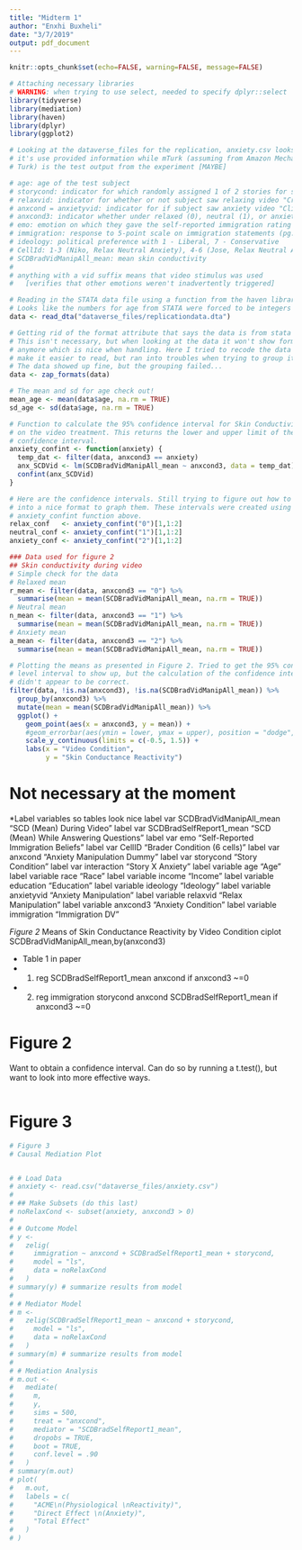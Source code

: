 ```yaml
---
title: "Midterm 1"
author: "Enxhi Buxheli"
date: "3/7/2019"
output: pdf_document
---
```


```r
knitr::opts_chunk$set(echo=FALSE, warning=FALSE, message=FALSE)

# Attaching necessary libraries
# WARNING: when trying to use select, needed to specify dplyr::select
library(tidyverse)
library(mediation)
library(haven)
library(dplyr)
library(ggplot2)

# Looking at the dataverse_files for the replication, anxiety.csv looks like
# it's use provided information while mTurk (assuming from Amazon Mechanical
# Turk) is the test output from the experiment [MAYBE]
```

```r
# age: age of the test subject
# storycond: indicator for which randomly assigned 1 of 2 stories for subject (Jose/Niko)
# relaxvid: indicator for whether or not subject saw relaxing video "Crystal Chakra"
# anxcond = anxietyvid: indicator for if subject saw anxiety video "Cliffhanger"
# anxcond3: indicator whether under relaxed (0), neutral (1), or anxiety (2) conditions 
# emo: emotion on which they gave the self-reported immigration rating
# immigration: response to 5-point scale on immigration statements (pg. 6)
# ideology: political preference with 1 - Liberal, 7 - Conservative
# CellId: 1-3 (Niko, Relax Neutral Anxiety), 4-6 (Jose, Relax Neutral Anxiety)
# SCDBradVidManipAll_mean: mean skin conductivity
#
# anything with a vid suffix means that video stimulus was used 
#   [verifies that other emotions weren't inadvertently triggered]

# Reading in the STATA data file using a function from the haven library
# Looks like the numbers for age from STATA were forced to be integers (%8.0g)
data <- read_dta("dataverse_files/replicationdata.dta")

# Getting rid of the format attribute that says the data is from stata 
# This isn't necessary, but when looking at the data it won't show format
# anymore which is nice when handling. Here I tried to recode the data to 
# make it easier to read, but ran into troubles when trying to group it.
# The data showed up fine, but the grouping failed...
data <- zap_formats(data) 

# The mean and sd for age check out!
mean_age <- mean(data$age, na.rm = TRUE)
sd_age <- sd(data$age, na.rm = TRUE)

# Function to calculate the 95% confidence interval for Skin Conductivity based
# on the video treatment. This returns the lower and upper limit of the
# confidence interval.
anxiety_confint <- function(anxiety) {
  temp_dat <- filter(data, anxcond3 == anxiety)
  anx_SCDVid <- lm(SCDBradVidManipAll_mean ~ anxcond3, data = temp_dat)
  confint(anx_SCDVid)
}

# Here are the confidence intervals. Still trying to figure out how to get them
# into a nice format to graph them. These intervals were created using the 
# anxiety_confint function above.
relax_conf   <- anxiety_confint("0")[1,1:2]
neutral_conf <- anxiety_confint("1")[1,1:2]
anxiety_conf <- anxiety_confint("2")[1,1:2]

### Data used for figure 2
## Skin conductivity during video
# Simple check for the data
# Relaxed mean
r_mean <- filter(data, anxcond3 == "0") %>% 
  summarise(mean = mean(SCDBradVidManipAll_mean, na.rm = TRUE))
# Neutral mean
n_mean <- filter(data, anxcond3 == "1") %>% 
  summarise(mean = mean(SCDBradVidManipAll_mean, na.rm = TRUE))
# Anxiety mean
a_mean <- filter(data, anxcond3 == "2") %>%
  summarise(mean = mean(SCDBradVidManipAll_mean, na.rm = TRUE))

# Plotting the means as presented in Figure 2. Tried to get the 95% confidence
# level interval to show up, but the calculation of the confidence interval
# didn't appear to be correct.
filter(data, !is.na(anxcond3), !is.na(SCDBradVidManipAll_mean)) %>%
  group_by(anxcond3) %>% 
  mutate(mean = mean(SCDBradVidManipAll_mean)) %>%
  ggplot() +
    geom_point(aes(x = anxcond3, y = mean)) +
    #geom_errorbar(aes(ymin = lower, ymax = upper), position = "dodge", width = 0.25) +
    scale_y_continuous(limits = c(-0.5, 1.5)) +
    labs(x = "Video Condition",
         y = "Skin Conductance Reactivity")
```


# Not necessary at the moment
*Label variables so tables look nice
label var SCDBradVidManipAll_mean "SCD (Mean) During Video"
label var SCDBradSelfReport1_mean "SCD (Mean) While Answering Questions"
label var emo "Self-Reported Immigration Beliefs"
label var CellID "Brader Condition (6 cells)"
label var anxcond "Anxiety Manipulation Dummy"
label var storycond "Story Condition"
label var interaction "Story X Anxiety"
label variable age "Age"
label variable race "Race"
label variable income "Income"
label variable education "Education"
label variable ideology "Ideology"
label variable anxietyvid "Anxiety Manipulation"
label variable relaxvid "Relax Manipulation"
label variable anxcond3 "Anxiety Condition"
label variable immigration "Immigration DV"





*Figure 2 
* Means of Skin Conductance Reactivity by Video Condition
ciplot SCDBradVidManipAll_mean,by(anxcond3)


* Table 1 in paper
* (1)
reg SCDBradSelfReport1_mean anxcond if anxcond3 ~=0

* (2) 
reg immigration storycond anxcond SCDBradSelfReport1_mean if anxcond3 ~=0



# Figure 2
Want to obtain a confidence interval. Can do so by running a t.test(), but want
to look into more effective ways.
```r

```

# Figure 3
```r
# Figure 3
# Causal Mediation Plot


# # Load Data
# anxiety <- read.csv("dataverse_files/anxiety.csv")
# 
# ## Make Subsets (do this last)
# noRelaxCond <- subset(anxiety, anxcond3 > 0)
# 
# # Outcome Model
# y <-
#   zelig(
#     immigration ~ anxcond + SCDBradSelfReport1_mean + storycond,
#     model = "ls",
#     data = noRelaxCond
#   )
# summary(y) # summarize results from model
# 
# # Mediator Model
# m <-
#   zelig(SCDBradSelfReport1_mean ~ anxcond + storycond,
#     model = "ls",
#     data = noRelaxCond
#   )
# summary(m) # summarize results from model
# 
# # Mediation Analysis
# m.out <-
#   mediate(
#     m,
#     y,
#     sims = 500,
#     treat = "anxcond",
#     mediator = "SCDBradSelfReport1_mean",
#     dropobs = TRUE,
#     boot = TRUE,
#     conf.level = .90
#   )
# summary(m.out)
# plot(
#   m.out,
#   labels = c(
#     "ACME\n(Physiological \nReactivity)",
#     "Direct Effect \n(Anxiety)",
#     "Total Effect"
#   )
# )
```

